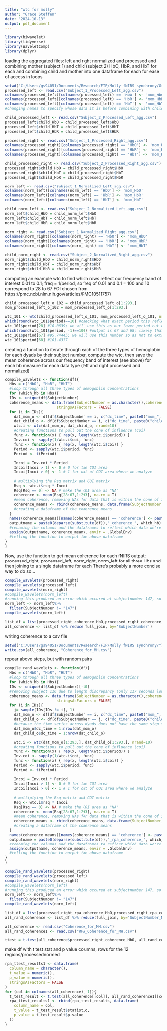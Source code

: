 ---
title: "wtc for molly"
author: "Grace Steffen"
date: "2024-10-13"
output: pdf_document
---

```{r}
library(biwavelet)
library(tidyverse)
library(WaveletComp)
library(dplyr)
```

loading the aggregated files: left and right normalized and processed and combining mother (subject 1) and child (subject 2) HbO, HbR, and HbT for each and combining child and mother into one dataframe for each for ease of access in loops
```{r}
setwd("C:/Users/gs94051/Documents/Research/FIP/Molly fNIRS synchrony/Grace_WTC/")
processed_left <- read.csv("Subject_1_Processed_Left_agg.csv")
colnames(processed_left)[colnames(processed_left) == 'HbO'] <- 'mom_HbO'
colnames(processed_left)[colnames(processed_left) == 'HbR'] <- 'mom_HbR'
colnames(processed_left)[colnames(processed_left) == 'HbT'] <- 'mom_HbT'
#changing names to specify whose data it is before combining with child data below; repeat this below for the other three dataframes

child_processed_left <- read.csv("Subject_2_Processed_Left_agg.csv")
processed_left$child_HbO = child_processed_left$HbO
processed_left$child_HbT = child_processed_left$HbT
processed_left$child_HbR = child_processed_left$HbR

processed_right <- read.csv("Subject_1_Processed_Right_agg.csv")
colnames(processed_right)[colnames(processed_right) == 'HbO'] <- 'mom_HbO'
colnames(processed_right)[colnames(processed_right) == 'HbR'] <- 'mom_HbR'
colnames(processed_right)[colnames(processed_right) == 'HbT'] <- 'mom_HbT'

child_processed_right <- read.csv("Subject_2_Processed_Right_agg.csv")
processed_right$child_HbO = child_processed_right$HbO
processed_right$child_HbT = child_processed_right$HbT
processed_right$child_HbR = child_processed_right$HbR

norm_left <- read.csv("Subject_1_Normalized_Left_agg.csv")
colnames(norm_left)[colnames(norm_left) == 'HbO'] <- 'mom_HbO'
colnames(norm_left)[colnames(norm_left) == 'HbR'] <- 'mom_HbR'
colnames(norm_left)[colnames(norm_left) == 'HbT'] <- 'mom_HbT'

child_norm_left <- read.csv("Subject_2_Normalized_Left_agg.csv")
norm_left$child_HbO = child_norm_left$HbO
norm_left$child_HbT = child_norm_left$HbT
norm_left$child_HbR = child_norm_left$HbR

norm_right <- read.csv("Subject_1_Normalized_Right_agg.csv")
colnames(norm_right)[colnames(norm_right) == 'HbO'] <- 'mom_HbO'
colnames(norm_right)[colnames(norm_right) == 'HbR'] <- 'mom_HbR'
colnames(norm_right)[colnames(norm_right) == 'HbT'] <- 'mom_HbT'

child_norm_right <- read.csv("Subject_2_Normalized_Right_agg.csv")
norm_right$child_HbO = child_norm_right$HbO
norm_right$child_HbT = child_norm_right$HbT
norm_right$child_HbR = child_norm_right$HbR
```
computing an example wtc to find which rows reflect our frequency band of interest 0.01 to 0.1; freq = 1/period, so freq of 0.01 and 0.1 = 100 and 10 correspond to 28 to 67
FOI chosen from https://pmc.ncbi.nlm.nih.gov/articles/PMC10511757/ 
```{r}
child_processed_left_o_102 = child_processed_left_o[1:293,]
mom_processed_left_o_102 = mom_processed_left_o[1:293,]

wtc_101 <- wtc(child_processed_left_o_101, mom_processed_left_o_101, nrand=10)
which(round(wtc_101$period)==10) #checking what exact period this reflects below
wtc_101$period[28] #10.0639; we will use this as our lower period cut off
which(round(wtc_101$period, -1)==100) #output is 67 and 68; likely that 67 is below 100 and 68 is above, checking below to verify that
wtc_101$period[67] #95.74445; we will use this number so as not to extract coherence outside of our frequency band of interest
wtc_101$period[68] #101.4377 
```

creating a function to iterate through each of the three types of hemoglobin for each dyads by their subject number, compute the wtc, then save the mean coherence across our frequency band of interest (see above) for each hb measure for each data type (left and right processed and normalized) 

```{r}
compile_wavelets <- function(df){
  Hbs = c("HbO", "HbR", "HbT")
  #loop through all three types of hemogoblin concentrations
  for (which_hb in Hbs){
  IDs <- unique(df$SubjectNumber)
  coherence_means <- data.frame(SubjectNumber = as.character(),coherence = numeric(),
                       stringsAsFactors = FALSE)
  for (i in IDs){
    dat_mom_o <- df[df$SubjectNumber == i, c("dc_time", paste0("mom_", which_hb))]
    dat_child_o <- df[df$SubjectNumber == i, c("dc_time", paste0("child_", which_hb))]
    wtc.i <- wtc(dat_mom_o, dat_child_o, nrand=10)
    #creating functions to pull out the cone of influence (coi) 
    func <- function(x) { rep(x, length(wtc.i$period)) } 
    Inv.coi <- sapply(1/wtc.i$coi, func)
    func <- function(x) { rep(x, length(wtc.i$coi)) } 
    Period <- sapply(wtc.i$period, func)
    Period <- t(Period)
    
    Incoi = Inv.coi * Period
    Incoi[Incoi > 1] <- 0 # 0 for the COI area
    Incoi[Incoi > 0] <- 1 # 1 for out of COI area where we analyze
    
    # multiplying the Rsq matrix and COI matrix
    Rsq <- wtc.i$rsq * Incoi
    Rsq[Rsq == 0] <- NA # make the COI area as "NA"
    coherence <- mean(Rsq[28:67,1:293], na.rm = T)
    #mean coherence, removing NAs for data that is within the cone of influence
    coherence_means <- rbind(coherence_means, data.frame(SubjectNumber = as.numeric(i), coherence=coherence))
    #creating a dataframe of the coherence means
  }
  names(coherence_means)[names(coherence_means) == 'coherence'] <- paste0(deparse(substitute(df)), "_coherence_", which_hb)
  outputname = paste0(deparse(substitute(df)),"_coherence_", which_hb)
  #renaming the columns and the dataframes to reflect which data we're working with (left or right, processed or normalized, hbo, hbr, or hbt)
  assign(outputname, coherence_means, envir = .GlobalEnv)
  #telling the function to output the above dataframe
}
}
```


Now, use the function to get mean coherence for each fNIRS output: processed_right, processed_left, norm_right, norm_left for all three Hbs and then joining to a single dataframe for each
  There's probably a more concise way to do so...
```{r}
compile_wavelets(processed_right)
compile_wavelets(processed_left)
compile_wavelets(norm_right)
#compile_wavelets(norm_left)
#running this produced an error which occured at subjectnumber 147, so I am removing it below:
norm_left <- norm_left%>%
  filter(SubjectNumber != "147")
compile_wavelets(norm_left)

list_df = list(processed_right_coherence_HbO,processed_right_coherence_HbR,processed_right_coherence_HbT, processed_left_coherence_HbO,processed_left_coherence_HbR,processed_left_coherence_HbT,norm_right_coherence_HbO,norm_right_coherence_HbR,norm_right_coherence_HbT, norm_left_coherence_HbO,norm_left_coherence_HbR,norm_left_coherence_HbT)
all_coherence <- list_df %>% reduce(full_join, by='SubjectNumber')
```
writing coherence to a csv file
```{r}
setwd("C:/Users/gs94051/Documents/Research/FIP/Molly fNIRS synchrony/")
write.csv(all_coherence, "Coherence_for_MH.csv")
```


repear above steps, but with random pairs
```{r}
compile_rand_wavelets <- function(df){
  Hbs = c("HbO", "HbR", "HbT")
  #loop through all three types of hemogoblin concentrations
  for (which_hb in Hbs){
  IDs <- unique(df$SubjectNumber)[-10]
  #removing subject 116 due to length discrepancy (only 117 seconds long while the others are 293 seconds long... possible that this is baseline data as baseline is 117 seconds)
  coherence_means <- data.frame(SubjectNumber = as.character(),coherence = numeric(),
                       stringsAsFactors = FALSE)
  for (i in IDs){
    j= sample(IDs[IDs != i], 1)
    dat_mom_o <- df[df$SubjectNumber == i, c("dc_time", paste0("mom_", which_hb))]
    dat_child_o <- df[df$SubjectNumber == j, c("dc_time", paste0("child_", which_hb))]
    #because the time series across dyads does not have the same step size, we will create a new time variable. our sampling rate was 5hz so we can just make this 1:nrow()... might be an easier way around this
    dat_mom_o$dc_time = 1:nrow(dat_mom_o)
    dat_child_o$dc_time = 1:nrow(dat_child_o)
    
    wtc.i <- wtc(dat_mom_o[1:293,], dat_child_o[1:293,], nrand=10)
    #creating functions to pull out the cone of influence (coi) 
    func <- function(x) { rep(x, length(wtc.i$period)) } 
    Inv.coi <- sapply(1/wtc.i$coi, func)
    func <- function(x) { rep(x, length(wtc.i$coi)) } 
    Period <- sapply(wtc.i$period, func)
    Period <- t(Period)
    
    Incoi = Inv.coi * Period
    Incoi[Incoi > 1] <- 0 # 0 for the COI area
    Incoi[Incoi > 0] <- 1 # 1 for out of COI area where we analyze
    
    # multiplying the Rsq matrix and COI matrix
    Rsq <- wtc.i$rsq * Incoi
    Rsq[Rsq == 0] <- NA # make the COI area as "NA"
    coherence <- mean(Rsq[28:67,1:293], na.rm = T)
    #mean coherence, removing NAs for data that is within the cone of influence
    coherence_means <- rbind(coherence_means, data.frame(SubjectNumber_Mom = as.numeric(i), SubjectNumber_Child = as.numeric(j), coherence=coherence))
    #creating a dataframe of the coherence means
  }
  names(coherence_means)[names(coherence_means) == 'coherence'] <- paste0(deparse(substitute(df)), "_coherence_", which_hb)
  outputname = paste0(deparse(substitute(df)),"_rpa_coherence_", which_hb)
  #renaming the columns and the dataframes to reflect which data we're working with (left or right, processed or normalized, hbo, hbr, or hbt)
  assign(outputname, coherence_means, envir = .GlobalEnv)
  #telling the function to output the above dataframe
}
}
```

```{r}
compile_rand_wavelets(processed_right)
compile_rand_wavelets(processed_left)
compile_rand_wavelets(norm_right)
#compile_wavelets(norm_left)
#running this produced an error which occured at subjectnumber 147, so I am removing it below:
norm_left <- norm_left%>%
  filter(SubjectNumber != "147")
compile_rand_wavelets(norm_left)

list_df = list(processed_right_rpa_coherence_HbO,processed_right_rpa_coherence_HbR,processed_right_rpa_coherence_HbT, processed_left_rpa_coherence_HbO,processed_left_rpa_coherence_HbR,processed_left_rpa_coherence_HbT,norm_right_rpa_coherence_HbO,norm_right_rpa_coherence_HbR,norm_right_rpa_coherence_HbT, norm_left_rpa_coherence_HbO,norm_left_rpa_coherence_HbR,norm_left_rpa_coherence_HbT)
all_rand_coherence <- list_df %>% reduce(full_join, by='SubjectNumber_Mom')
```
```{r}
all_coherence <- read.csv("Coherence_for_MH.csv")
all_rand_coherence1 <- read.csv("RPA_Coherence_for_MH.csv")
```

```{r}
ttest = t.test(all_coherence$processed_right_coherence_HbO, all_rand_coherence$processed_right_coherence_HbO)
```


make df with t test stat and p value columns, rows for the 12 regions/processednormed
```{r}
rpa_ttest_results1 <- data.frame(
  column_name = character(), 
  t_value = numeric(), 
  p_value = numeric(), 
  stringsAsFactors = FALSE
)
for (col in colnames(all_coherence)[-1]){
  t_test_result <- t.test(all_coherence[[col]], all_rand_coherence1[[col]])
  rpa_ttest_results1 <- rbind(rpa_ttest_results, data.frame(
    column_name = col, 
    t_value = t_test_result$statistic, 
    p_value = t_test_result$p.value
  ))
}
```


